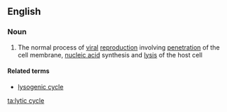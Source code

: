 ==English==

===Noun===
{{wikipedia}}
{{en-noun|head=[[lytic]] [[cycle]]}}

# {{context|biology}} The normal process of [[viral]] [[reproduction]] involving [[penetration]] of the cell membrane, [[nucleic acid]] synthesis and [[lysis]] of the host cell

====Related terms====
*[[lysogenic cycle]]

[[ta:lytic cycle]]